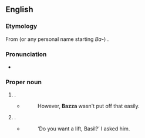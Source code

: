 {{also|bazza}}

==English==

===Etymology===
From {{m|en|Barry}} (or any personal name starting ''Ba-'') {{suffix|en||zza}}.

===Pronunciation===
* {{audio|en|EN-AU ck1 Bazza.ogg|Audio (AU)}}

===Proper noun===
{{en-proper noun}}

# {{lb|en|British|Ireland|Australia}} {{given name|en|male|diminutive=Barry}}.
#* {{quote-text|en|year=2007|author=Jim Potts|title=Glitter|page=114|url=http://books.google.com/books?id=gTry9fsZBEUC&pg=PA114&dq=%22bazza%22+barry+-intitle:%22%22&hl=en&ei=3jOeTsG0J86HmQXQ5eiNCQ&sa=X&oi=book_result&ct=result&resnum=5&ved=0CD4Q6AEwBA#v=onepage&q=%22bazza%22%20barry%20-intitle%3A%22%22&f=false|passage=“Barry, you've been on the Coast too long. Tomorrow morning I'm going to organize a job for you elsewhere. I'd start packing if I were you.”}}
#*: However, '''Bazza''' wasn't put off that easily.
# {{lb|en|British|Ireland|Australia}} {{given name|en|male|diminutive=Basil}}.
#* {{quote-text|en|year=2001|author=Kerryn Higgs|title=All That False Instruction|page=181|url=http://books.google.com/books?id=QS7IFWEbPgoC&pg=PA181&dq=%22bazza%22+basil+-intitle:%22%22&hl=en&ei=xTCeTpOtBq_omAXAroiGCQ&sa=X&oi=book_result&ct=result&resnum=2&ved=0CDEQ6AEwATgK#v=onepage&q=%22bazza%22%20basil%20-intitle%3A%22%22&f=false|passage=‘I′m standing at me own door, '''Bazza'''. Nothing illegal in that, is there?’}}
#*: ‘Do you want a lift, Basil?’ I asked him.